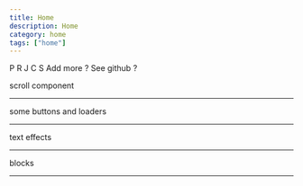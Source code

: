 ```yaml
---
title: Home
description: Home
category: home
tags: ["home"]
---
```



<ComponentPreview path="pixel-grid" category="blocks" forShowcase />

<MarqueeEffect direction="right">
  <MdxCard className="min-w-[420px] w-full h-64 flex items-center justify-center text-3xl">
    P
  </MdxCard>
  <MdxCard className="min-w-[420px] w-full h-64 flex items-center justify-center text-3xl">
    R
  </MdxCard>
  <MdxCard className="min-w-[420px] w-full h-64 flex flex-col text-3xl overflow-hidden">
    <VideoFromSrc src="/magnet.mp4" title="discord-landing" />
  </MdxCard>
  <MdxCard className="min-w-[420px] w-full h-64 flex items-center justify-center text-3xl">
    J
  </MdxCard>
  <MdxCard
    href="https://discordmxnan.netlify.app/"
    className="min-w-[420px] w-full h-64 flex flex-col text-3xl overflow-hidden"
  >
    <VideoFromSrc src="/discordlandingvid.mp4" title="discord-landing" />
  </MdxCard>
  <MdxCard className="min-w-[420px] w-full h-64 flex items-center justify-center text-3xl">
    C
  </MdxCard>
  <MdxCard className="min-w-[420px] w-full h-64 flex flex-col text-3xl overflow-hidden">
    <VideoFromSrc src="/gallery.mp4" title="discord-landing" />
  </MdxCard>
  <MdxCard className="min-w-[420px] w-full h-64 flex items-center justify-center text-3xl">
    S
  </MdxCard>
  <MdxCard className="min-w-[420px] w-full h-64 flex items-center justify-center text-3xl">
    Add more ?
  </MdxCard>
  <MdxCard className="min-w-[420px] w-full h-64 flex items-center justify-center text-3xl">
    See github ?
  </MdxCard>
</MarqueeEffect>


scroll component

---

some buttons and loaders

---

text effects

---

blocks

---
